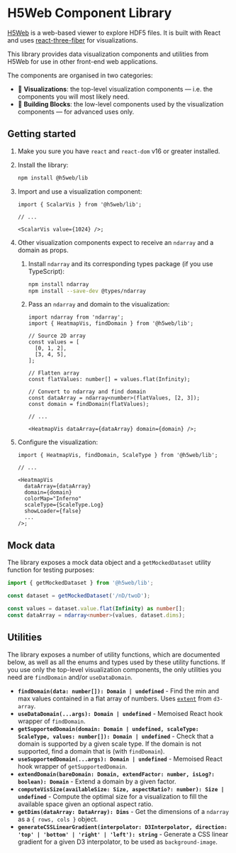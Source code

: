 
<Meta title="Home" />

# H5Web Component Library

[H5Web](https://github.com/silx-kit/h5web) is a web-based viewer to explore HDF5 files. It is built with React and uses
[react-three-fiber](https://github.com/react-spring/react-three-fiber) for visualizations.

This library provides data visualization components and utilities from H5Web for use in other front-end web applications.

The components are organised in two categories:

- 🎨 **Visualizations**: the top-level visualization components — i.e. the components you will most likely need.
- 🧱 **Building Blocks**: the low-level components used by the visualization components — for advanced uses only.

## Getting started

1. Make you sure you have `react` and `react-dom` v16 or greater installed.
1. Install the library:

   ```bash
   npm install @h5web/lib
   ```

1. Import and use a visualization component:

   ```tsx
   import { ScalarVis } from '@h5web/lib';

   // ...

   <ScalarVis value={1024} />;
   ```

1. Other visualization components expect to receive an `ndarray` and a domain as props.

   1. Install `ndarray` and its corresponding types package (if you use TypeScript):

      ```bash
      npm install ndarray
      npm install --save-dev @types/ndarray
      ```

   1. Pass an `ndarray` and domain to the visualization:

      ```tsx
      import ndarray from 'ndarray';
      import { HeatmapVis, findDomain } from '@h5web/lib';

      // Source 2D array
      const values = [
        [0, 1, 2],
        [3, 4, 5],
      ];

      // Flatten array
      const flatValues: number[] = values.flat(Infinity);

      // Convert to ndarray and find domain
      const dataArray = ndarray<number>(flatValues, [2, 3]);
      const domain = findDomain(flatValues);

      // ...

      <HeatmapVis dataArray={dataArray} domain={domain} />;
      ```

1. Configure the visualization:

   ```tsx
   import { HeatmapVis, findDomain, ScaleType } from '@h5web/lib';

   // ...

   <HeatmapVis
     dataArray={dataArray}
     domain={domain}
     colorMap="Inferno"
     scaleType={ScaleType.Log}
     showLoader={false}
     ...
   />;
   ```

## Mock data

The library exposes a mock data object and a `getMockedDataset` utility function for testing purposes:

```ts
import { getMockedDataset } from '@h5web/lib';

const dataset = getMockedDataset('/nD/twoD');

const values = dataset.value.flat(Infinity) as number[];
const dataArray = ndarray<number>(values, dataset.dims);
```

## Utilities

The library exposes a number of utility functions, which are documented below, as well as all the enums and types used by these utility functions.
If you use only the top-level visualization components, the only utilities you need are `findDomain` and/or `useDataDomain`.

- **`findDomain(data: number[]): Domain | undefined`** - Find the min and max values contained in a flat array of numbers. Uses [`extent`](https://github.com/d3/d3-array#extent) from `d3-array`.
- **`useDataDomain(...args): Domain | undefined`** - Memoised React hook wrapper of `findDomain`.
- **`getSupportedDomain(domain: Domain | undefined, scaleType: ScaleType, values: number[]): Domain | undefined`** - Check that a domain is supported by a given scale type. If the domain is not supported, find a domain that is (with `findDomain`).
- **`useSupportedDomain(...args): Domain | undefined`** - Memoised React hook wrapper of `getSupportedDomain`.
- **`extendDomain(bareDomain: Domain, extendFactor: number, isLog?: boolean): Domain`** - Extend a domain by a given factor.
- **`computeVisSize(availableSize: Size, aspectRatio?: number): Size | undefined`** - Compute the optimal size for a visualization to fill the available space given an optional aspect ratio.
- **`getDims(dataArray: DataArray): Dims`** - Get the dimensions of a `ndarray` as a `{ rows, cols }` object.
- **`generateCSSLinearGradient(interpolator: D3Interpolator, direction: 'top' | 'bottom' | 'right' | 'left'): string`** - Generate a CSS linear gradient for a given D3 interpolator, to be used as `background-image`.

